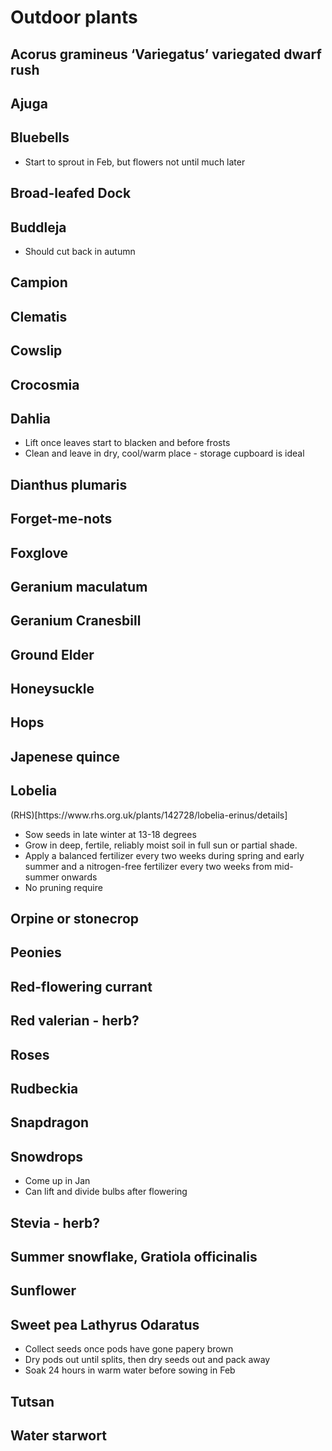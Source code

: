 # Outdoor plants

## Acorus gramineus 'Variegatus' variegated dwarf rush

## Ajuga

## Bluebells

- Start to sprout in Feb, but flowers not until much later

## Broad-leafed Dock

## Buddleja

- Should cut back in autumn

## Campion

## Clematis

## Cowslip

## Crocosmia

## Dahlia

- Lift once leaves start to blacken and before frosts
- Clean and leave in dry, cool/warm place - storage cupboard is ideal

## Dianthus plumaris

## Forget-me-nots

## Foxglove

## Geranium maculatum

## Geranium Cranesbill

## Ground Elder

## Honeysuckle

## Hops

## Japenese quince

## Lobelia

(RHS)[https://www.rhs.org.uk/plants/142728/lobelia-erinus/details]

- Sow seeds in late winter at 13-18 degrees
- Grow in deep, fertile, reliably moist soil in full sun or partial shade. 
- Apply a balanced fertilizer every two weeks during spring and early summer and a nitrogen-free fertilizer every two weeks from mid-summer onwards
- No pruning require

## Orpine or stonecrop

## Peonies

## Red-flowering currant

## Red valerian - herb?

## Roses

## Rudbeckia

## Snapdragon

## Snowdrops

- Come up in Jan
- Can lift and divide bulbs after flowering

## Stevia - herb?

## Summer snowflake, Gratiola officinalis 

## Sunflower

## Sweet pea Lathyrus Odaratus

- Collect seeds once pods have gone papery brown
- Dry pods out until splits, then dry seeds out and pack away
- Soak 24 hours in warm water before sowing in Feb

## Tutsan

## Water starwort


